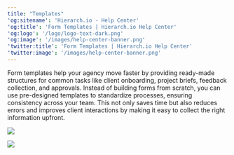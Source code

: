 ```yaml
---
title: "Templates"
'og:sitename': 'Hierarch.io - Help Center'
'og:title': 'Form Templates | Hierarch.io Help Center'
'og:logo': '/logo/logo-text-dark.png'
'og:image': '/images/help-center-banner.png'
'twitter:title': 'Form Templates | Hierarch.io Help Center'
'twitter:image': '/images/help-center-banner.png'
---
```


Form templates help your agency move faster by providing ready-made structures for common tasks like client onboarding, project briefs, feedback collection, and approvals. Instead of building forms from scratch, you can use pre-designed templates to standardize processes, ensuring consistency across your team. This not only saves time but also reduces errors and improves client interactions by making it easy to collect the right information upfront.

![](/images/forms/form-templates-001.png)

![](/images/forms/form-templates-002.png)